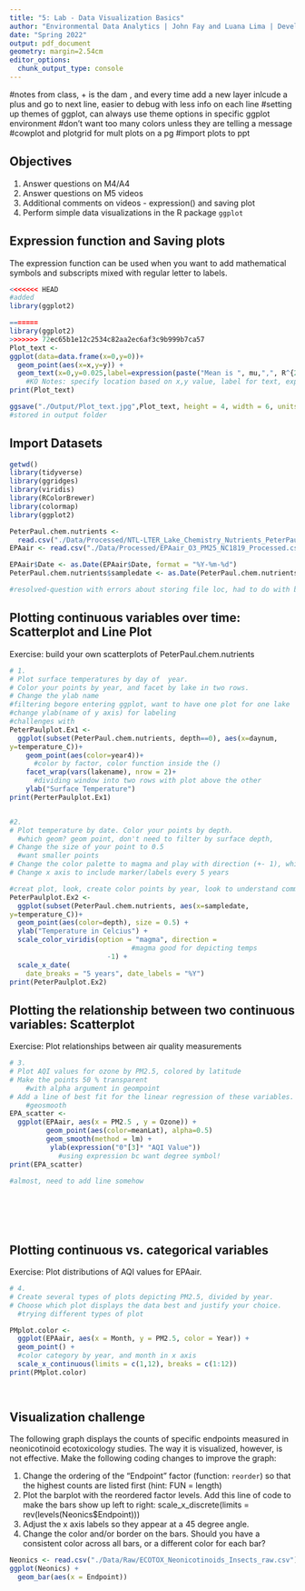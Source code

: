 ```yaml
---
title: "5: Lab - Data Visualization Basics"
author: "Environmental Data Analytics | John Fay and Luana Lima | Developed by Kateri Salk"
date: "Spring 2022"
output: pdf_document
geometry: margin=2.54cm
editor_options: 
  chunk_output_type: console
---
```

 #notes from class, + is the dam , and every time add a new layer inlcude a plus and go to next line, easier to  debug with less info on each line
 #setting up themes of ggplot, can always use theme options in specific ggplot environment
 #don't want too many colors unless they are telling a message
 #cowplot and plotgrid for mult plots on a pg
 #import plots to ppt
 
## Objectives
1. Answer questions on M4/A4
2. Answer questions on M5 videos
3. Additional comments on videos - expression() and saving plot
4. Perform simple data visualizations in the R package `ggplot`

## Expression function and Saving plots

The expression function can be used when you want to add mathematical symbols and subscripts mixed with regular letter to labels. 

```r
<<<<<<< HEAD
#added
library(ggplot2)

=======
library(ggplot2)
>>>>>>> 72ec65b1e12c2534c82aa2ec6af3c9b999b7ca57
Plot_text <-
ggplot(data=data.frame(x=0,y=0))+
  geom_point(aes(x=x,y=y)) +
  geom_text(x=0,y=0.025,label=expression(paste("Mean is ", mu,",", R^{2},'=0.6'))) 
    #KO Notes: specify location based on x,y value, label for text, expression=able to add greek letters, close to how we would enter an equation when write word of letter, R (like Word) will display symbol, _ for subscript with expression function
print(Plot_text)

ggsave("./Output/Plot_text.jpg",Plot_text, height = 4, width = 6, units = "in", dpi = 300)
#stored in output folder

```

## Import Datasets

```r
getwd()
library(tidyverse)
library(ggridges)
library(viridis)
library(RColorBrewer)
library(colormap)
library(ggplot2)

PeterPaul.chem.nutrients <- 
  read.csv("./Data/Processed/NTL-LTER_Lake_Chemistry_Nutrients_PeterPaul_Processed.csv", stringsAsFactors = TRUE)
EPAair <- read.csv("./Data/Processed/EPAair_O3_PM25_NC1819_Processed.csv", stringsAsFactors = TRUE)

EPAair$Date <- as.Date(EPAair$Date, format = "%Y-%m-%d")
PeterPaul.chem.nutrients$sampledate <- as.Date(PeterPaul.chem.nutrients$sampledate, format = "%Y-%m-%d")

#resolved-question with errors about storing file loc, had to do with being in the wrong project. Open project every time. 

```


## Plotting continuous variables over time: Scatterplot and Line Plot

Exercise: build your own scatterplots of PeterPaul.chem.nutrients

```r

# 1. 
# Plot surface temperatures by day of  year. 
# Color your points by year, and facet by lake in two rows.
# Change the ylab name
#filtering begore entering ggplot, want to have one plot for one lake
#change ylab(name of y axis) for labeling
#challenges with 
PeterPaulplot.Ex1 <-
  ggplot(subset(PeterPaul.chem.nutrients, depth==0), aes(x=daynum,
y=temperature_C))+
    geom_point(aes(color=year4))+ 
      #color by factor, color function inside the () 
    facet_wrap(vars(lakename), nrow = 2)+ 
      #dividing window into two rows with plot above the other
    ylab("Surface Temperature")
print(PerterPaulplot.Ex1)


#2. 
# Plot temperature by date. Color your points by depth.
  #which geom? geom point, don't need to filter by surface depth, 
# Change the size of your point to 0.5 
  #want smaller points
# Change the color palette to magma and play with direction (+- 1), which one makes more sense?
# Change x axis to include marker/labels every 5 years

#creat plot, look, create color points by year, look to understand commands, and then ask for help
PeterPaulplot.Ex2 <-
  ggplot(subset(PeterPaul.chem.nutrients, aes(x=sampledate,
y=temperature_C))+
  geom_point(aes(color=depth), size = 0.5) +
  ylab("Temperature in Celcius") +
  scale_color_viridis(option = "magma", direction = 
                              #magma good for depicting temps
                        -1) + 
  scale_x_date(
    date_breaks = "5 years", date_labels = "%Y")
print(PeterPaulplot.Ex2)
```
## Plotting the relationship between two continuous variables: Scatterplot

Exercise: Plot relationships between air quality measurements

```r

# 3. 
# Plot AQI values for ozone by PM2.5, colored by latitude 
# Make the points 50 % transparent 
    #with alpha argument in geompoint
# Add a line of best fit for the linear regression of these variables.
    #geosmooth
EPA_scatter <-
  ggplot(EPAair, aes(x = PM2.5 , y = Ozone)) +
         geom_point(aes(color=meanLat), alpha=0.5)
         geom_smooth(method = lm) + 
          ylab(expression("0"[3]* "AQI Value"))
            #using expression bc want degree symbol!
print(EPA_scatter)

#almost, need to add line somehow
         
       





```

## Plotting continuous vs. categorical variables

Exercise: Plot distributions of AQI values for EPAair.

```r

# 4. 
# Create several types of plots depicting PM2.5, divided by year. 
# Choose which plot displays the data best and justify your choice. 
  #trying different types of plot

PMplot.color <- 
  ggplot(EPAair, aes(x = Month, y = PM2.5, color = Year)) +
  geom_point() + 
  #color category by year, and month in x axis 
  scale_x_continuous(limits = c(1,12), breaks = c(1:12))
print(PMplot.color)
  



```


## Visualization challenge

The following graph displays the counts of specific endpoints measured in neonicotinoid ecotoxicology studies. The way it is visualized, however, is not effective. Make the following coding changes to improve the graph: 

1. Change the ordering of the "Endpoint" factor (function: `reorder`) so that the highest counts are listed first (hint: FUN = length)
2. Plot the barplot with the reordered factor levels. Add this line of code to make the bars show up left to right:   scale_x_discrete(limits = rev(levels(Neonics$Endpoint)))
3. Adjust the x axis labels so they appear at a 45 degree angle. 
4. Change the color and/or border on the bars. Should you have a consistent color across all bars, or a different color for each bar?
```r

Neonics <- read.csv("./Data/Raw/ECOTOX_Neonicotinoids_Insects_raw.csv")
ggplot(Neonics) +
  geom_bar(aes(x = Endpoint))



```
